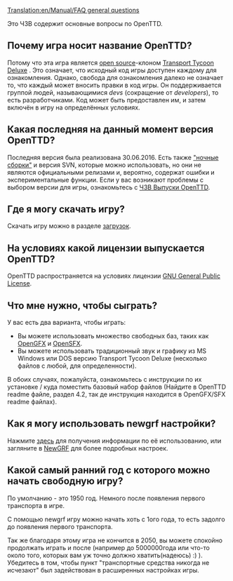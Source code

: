 [[Translation:en/Manual/FAQ general questions]]



Это ЧЗВ содержит основные вопросы по OpenTTD.

==Почему игра носит название OpenTTD?==
Потому что эта игра является [http://www.opensource.org/ open source]-клоном [[ru/Archive/OpenTTD/Transport Tycoon Deluxe|Transport Tycoon Deluxe]] .
Это означает, что исходный код игры доступен каждому для ознакомления.  Однако, свобода для ознакомления далеко не означает то, что каждый может вносить правки в код игры. Он поддерживается группой людей, называющимися ''devs'' (сокращение от ''developers''), то есть разработчиками.  Код может быть предоставлен им, и затем включён в игру на определённых условиях.

==Какая последняя на данный момент версия OpenTTD?==
Последняя версия {{en/Version}} была реализована 30.06.2016. Есть также [[en/Archive/Community/Nightly build|"ночные сборки"]] и версия SVN, которые можно использовать, но они не являются официальными релизами и, вероятно, содержат ошибки и экспериментальные функции. Если у вас возникают проблемы с выбором версии для игры, ознакомьтесь с [[ru/Archive/Community/ЧЗВ выпуски OpenTTD|ЧЗВ Выпуски OpenTTD]].

==Где я могу скачать игру?==
Скачать игру можно в разделе [https://www.openttd.org/downloads/openttd-releases/latest загрузок].

==На условиях какой лицензии выпускается OpenTTD?==
OpenTTD распространяется на условиях лицензии [http://www.gnu.org/copyleft/gpl.html GNU General Public License].

==Что мне нужно, чтобы сыграть?==
У вас есть два варианта, чтобы играть:
* Вы можете использовать множество свободных баз, таких как [http://dev.openttdcoop.org/projects/opengfx OpenGFX ] и [http://dev.openttdcoop.org/projects/opensfx OpenSFX ].
* Вы можете использовать традиционный звук и графику из MS Windows или DOS версию Transport Tycoon Deluxe (несколько файлов с любой, для определенности).
В обоих случаях, пожалуйста, ознакомьтесь с инструкции по их установке / куда поместить базовый набор файлов (Найдите в OpenTTD readme файле, раздел 4.2, так де инструкция находится в OpenGFX/SFX readme файлах).

==Как я могу использовать newgrf  настройки?==
Нажмите [[ru/Archive/Community/ЧЗВ NewGRF|здесь]] для получения информации по её использованию, или загляните в [[ru/Manual/NewGRF|NewGRF]] для более подробных настроек.

==Какой самый ранний год с которого можно начать свободную игру?==
По умолчанию - это 1950 год. Немного после появления первого транспорта в игре.

С помощью newgrf игру можно начать хоть с 1ого года, то есть задолго до появления первого транспорта.

Так же благодаря этому игра не кончится в 2050, вы можете спокойно продолжать играть и после (например до 5000000года или что-то около того, которых вам уж точно должно хватить(надеюсь) :) ). Убедитесь в том, чтобы пункт "транспортные средства никогда не исчезают" был задействован в расширенных настройках игры.